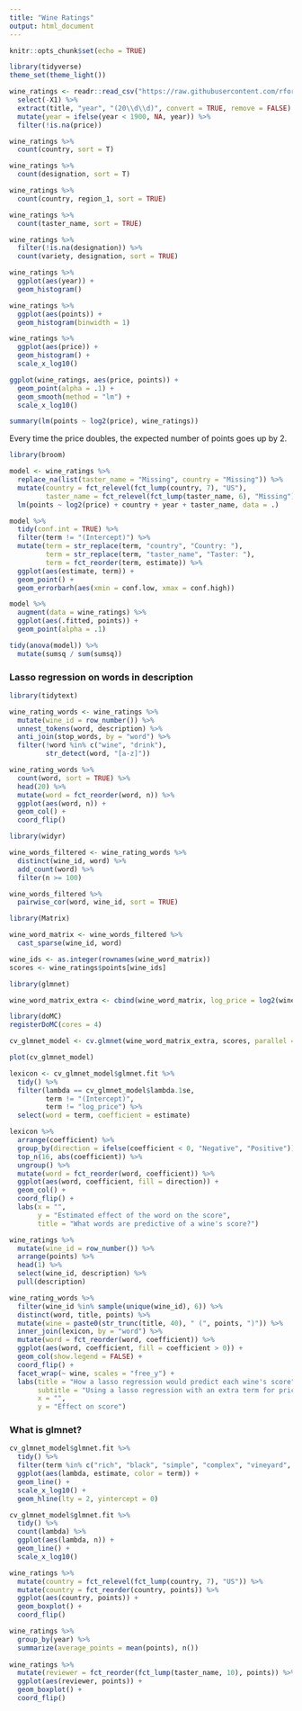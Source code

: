 ```yaml
---
title: "Wine Ratings"
output: html_document
---
```


```r
knitr::opts_chunk$set(echo = TRUE)
```

```r
library(tidyverse)
theme_set(theme_light())

wine_ratings <- readr::read_csv("https://raw.githubusercontent.com/rfordatascience/tidytuesday/master/data/2019/2019-05-28/winemag-data-130k-v2.csv") %>%
  select(-X1) %>%
  extract(title, "year", "(20\\d\\d)", convert = TRUE, remove = FALSE) %>%
  mutate(year = ifelse(year < 1900, NA, year)) %>%
  filter(!is.na(price))
```

```r
wine_ratings %>%
  count(country, sort = T)

wine_ratings %>%
  count(designation, sort = T)

wine_ratings %>%
  count(country, region_1, sort = TRUE)

wine_ratings %>%
  count(taster_name, sort = TRUE)

wine_ratings %>%
  filter(!is.na(designation)) %>%
  count(variety, designation, sort = TRUE)

wine_ratings %>%
  ggplot(aes(year)) +
  geom_histogram()

wine_ratings %>%
  ggplot(aes(points)) +
  geom_histogram(binwidth = 1)

wine_ratings %>%
  ggplot(aes(price)) +
  geom_histogram() +
  scale_x_log10()
```

```r
ggplot(wine_ratings, aes(price, points)) +
  geom_point(alpha = .1) +
  geom_smooth(method = "lm") +
  scale_x_log10()

summary(lm(points ~ log2(price), wine_ratings))
```

Every time the price doubles, the expected number of points goes up by 2.

```r
library(broom)

model <- wine_ratings %>%
  replace_na(list(taster_name = "Missing", country = "Missing")) %>%
  mutate(country = fct_relevel(fct_lump(country, 7), "US"),
         taster_name = fct_relevel(fct_lump(taster_name, 6), "Missing")) %>%
  lm(points ~ log2(price) + country + year + taster_name, data = .)

model %>%
  tidy(conf.int = TRUE) %>%
  filter(term != "(Intercept)") %>%
  mutate(term = str_replace(term, "country", "Country: "),
         term = str_replace(term, "taster_name", "Taster: "),
         term = fct_reorder(term, estimate)) %>%
  ggplot(aes(estimate, term)) +
  geom_point() +
  geom_errorbarh(aes(xmin = conf.low, xmax = conf.high))
```

```r
model %>%
  augment(data = wine_ratings) %>%
  ggplot(aes(.fitted, points)) +
  geom_point(alpha = .1)

tidy(anova(model)) %>%
  mutate(sumsq / sum(sumsq))
```

### Lasso regression on words in description

```r
library(tidytext)

wine_rating_words <- wine_ratings %>%
  mutate(wine_id = row_number()) %>%
  unnest_tokens(word, description) %>%
  anti_join(stop_words, by = "word") %>%
  filter(!word %in% c("wine", "drink"),
         str_detect(word, "[a-z]"))

wine_rating_words %>%
  count(word, sort = TRUE) %>%
  head(20) %>%
  mutate(word = fct_reorder(word, n)) %>%
  ggplot(aes(word, n)) +
  geom_col() +
  coord_flip()
```

```r
library(widyr)

wine_words_filtered <- wine_rating_words %>%
  distinct(wine_id, word) %>%
  add_count(word) %>%
  filter(n >= 100)

wine_words_filtered %>%
  pairwise_cor(word, wine_id, sort = TRUE)
```

```r
library(Matrix)

wine_word_matrix <- wine_words_filtered %>%
  cast_sparse(wine_id, word)

wine_ids <- as.integer(rownames(wine_word_matrix))
scores <- wine_ratings$points[wine_ids]

library(glmnet)

wine_word_matrix_extra <- cbind(wine_word_matrix, log_price = log2(wine_ratings$price[wine_ids]))

library(doMC)
registerDoMC(cores = 4)

cv_glmnet_model <- cv.glmnet(wine_word_matrix_extra, scores, parallel = TRUE)

plot(cv_glmnet_model)
```

```r
lexicon <- cv_glmnet_model$glmnet.fit %>%
  tidy() %>%
  filter(lambda == cv_glmnet_model$lambda.1se,
         term != "(Intercept)",
         term != "log_price") %>%
  select(word = term, coefficient = estimate)

lexicon %>%
  arrange(coefficient) %>%
  group_by(direction = ifelse(coefficient < 0, "Negative", "Positive")) %>%
  top_n(16, abs(coefficient)) %>%
  ungroup() %>%
  mutate(word = fct_reorder(word, coefficient)) %>%
  ggplot(aes(word, coefficient, fill = direction)) +
  geom_col() +
  coord_flip() +
  labs(x = "",
       y = "Estimated effect of the word on the score",
       title = "What words are predictive of a wine's score?")
```

```r
wine_ratings %>%
  mutate(wine_id = row_number()) %>%
  arrange(points) %>%
  head(1) %>%
  select(wine_id, description) %>%
  pull(description)

wine_rating_words %>%
  filter(wine_id %in% sample(unique(wine_id), 6)) %>%
  distinct(word, title, points) %>%
  mutate(wine = paste0(str_trunc(title, 40), " (", points, ")")) %>%
  inner_join(lexicon, by = "word") %>%
  mutate(word = fct_reorder(word, coefficient)) %>%
  ggplot(aes(word, coefficient, fill = coefficient > 0)) +
  geom_col(show.legend = FALSE) +
  coord_flip() +
  facet_wrap(~ wine, scales = "free_y") +
  labs(title = "How a lasso regression would predict each wine's score",
       subtitle = "Using a lasso regression with an extra term for price",
       x = "",
       y = "Effect on score")
```



### What is glmnet?

```r
cv_glmnet_model$glmnet.fit %>%
  tidy() %>%
  filter(term %in% c("rich", "black", "simple", "complex", "vineyard", "concentrated")) %>%
  ggplot(aes(lambda, estimate, color = term)) +
  geom_line() +
  scale_x_log10() +
  geom_hline(lty = 2, yintercept = 0)

cv_glmnet_model$glmnet.fit %>%
  tidy() %>%
  count(lambda) %>%
  ggplot(aes(lambda, n)) +
  geom_line() +
  scale_x_log10()
```


```r
wine_ratings %>%
  mutate(country = fct_relevel(fct_lump(country, 7), "US")) %>%
  mutate(country = fct_reorder(country, points)) %>%
  ggplot(aes(country, points)) +
  geom_boxplot() +
  coord_flip()

wine_ratings %>%
  group_by(year) %>%
  summarize(average_points = mean(points), n())
  
wine_ratings %>%
  mutate(reviewer = fct_reorder(fct_lump(taster_name, 10), points)) %>%
  ggplot(aes(reviewer, points)) +
  geom_boxplot() +
  coord_flip()
```


